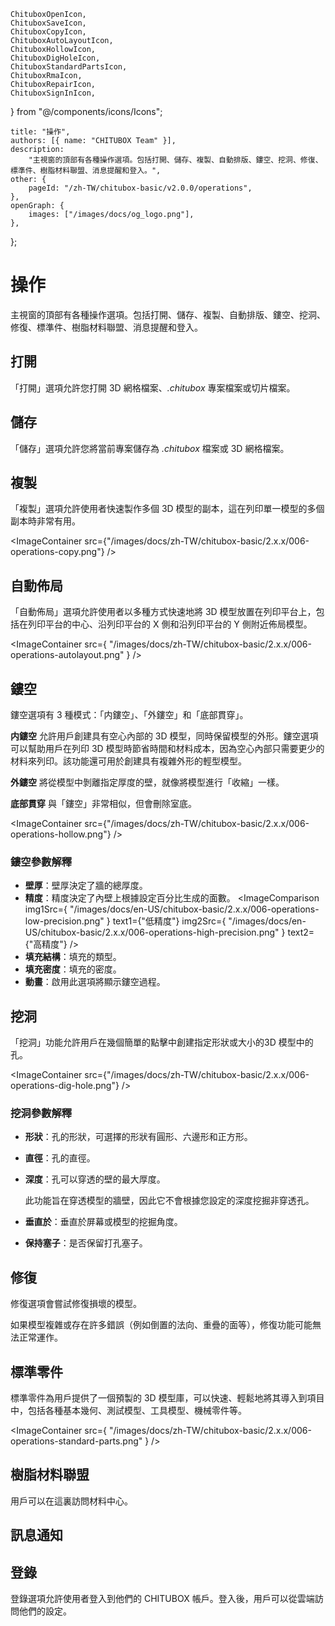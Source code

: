	ChituboxOpenIcon,
	ChituboxSaveIcon,
	ChituboxCopyIcon,
	ChituboxAutoLayoutIcon,
	ChituboxHollowIcon,
	ChituboxDigHoleIcon,
	ChituboxStandardPartsIcon,
	ChituboxRmaIcon,
	ChituboxRepairIcon,
	ChituboxSignInIcon,
} from "@/components/icons/Icons";

	title: "操作",
	authors: [{ name: "CHITUBOX Team" }],
	description:
		"主視窗的頂部有各種操作選項。包括打開、儲存、複製、自動排版、鏤空、挖洞、修復、標準件、樹脂材料聯盟、消息提醒和登入。",
	other: {
		pageId: "/zh-TW/chitubox-basic/v2.0.0/operations",
	},
	openGraph: {
		images: ["/images/docs/og_logo.png"],
	},
};

# 操作

主視窗的頂部有各種操作選項。包括打開、儲存、複製、自動排版、鏤空、挖洞、修復、標準件、樹脂材料聯盟、消息提醒和登入。

## 打開

<ChituboxOpenIcon /> 「打開」選項允許您打開 3D 網格檔案、_.chitubox_
專案檔案或切片檔案。

## 儲存

<ChituboxSaveIcon /> 「儲存」選項允許您將當前專案儲存為 _.chitubox_ 檔案或 3D
網格檔案。

## 複製

<ChituboxCopyIcon /> 「複製」選項允許使用者快速製作多個 3D
模型的副本，這在列印單一模型的多個副本時非常有用。

<ImageContainer
	src={"/images/docs/zh-TW/chitubox-basic/2.x.x/006-operations-copy.png"}
/>

## 自動佈局

<ChituboxAutoLayoutIcon /> 「自動佈局」選項允許使用者以多種方式快速地將 3D
模型放置在列印平台上，包括在列印平台的中心、沿列印平台的 X 側和沿列印平台的 Y
側附近佈局模型。

<ImageContainer
	src={
		"/images/docs/zh-TW/chitubox-basic/2.x.x/006-operations-autolayout.png"
	}
/>

## 鏤空

<ChituboxHollowIcon /> 鏤空選項有 3
種模式：「内鏤空」、「外鏤空」和「底部貫穿」。

**内鏤空** 允許用戶創建具有空心內部的 3D 模型，同時保留模型的外形。鏤空選項可以幫助用戶在列印 3D 模型時節省時間和材料成本，因為空心內部只需要更少的材料來列印。該功能還可用於創建具有複雜外形的輕型模型。

**外鏤空** 將從模型中剝離指定厚度的壁，就像將模型進行「收縮」一樣。

**底部貫穿** 與「鏤空」非常相似，但會刪除室底。

<ImageContainer
	src={"/images/docs/zh-TW/chitubox-basic/2.x.x/006-operations-hollow.png"}
/>

### 鏤空參數解釋

-   **壁厚**：壁厚決定了牆的總厚度。
-   **精度**：精度決定了內壁上根據設定百分比生成的面數。
    <ImageContainer>
    	<ImageComparison
    		img1Src={
    			"/images/docs/en-US/chitubox-basic/2.x.x/006-operations-low-precision.png"
    		}
    		text1={"低精度"}
    		img2Src={
    			"/images/docs/en-US/chitubox-basic/2.x.x/006-operations-high-precision.png"
    		}
    		text2={"高精度"}
    	/>
    </ImageContainer>
-   **填充結構**：填充的類型。
-   **填充密度**：填充的密度。
-   **動畫**：啟用此選項將顯示鏤空過程。

## 挖洞

<ChituboxDigHoleIcon /> 「挖洞」功能允許用戶在幾個簡單的點擊中創建指定形狀或大小的3D
模型中的孔。

<ImageContainer
	src={"/images/docs/zh-TW/chitubox-basic/2.x.x/006-operations-dig-hole.png"}
/>

### 挖洞參數解釋

-   **形狀**：孔的形狀，可選擇的形狀有圓形、六邊形和正方形。
-   **直徑**：孔的直徑。
-   **深度**：孔可以穿透的壁的最大厚度。

    <Admonition type="note" title="注意">
    	此功能旨在穿透模型的牆壁，因此它不會根據您設定的深度挖掘非穿透孔。
    </Admonition>

-   **垂直於**：垂直於屏幕或模型的挖掘角度。
-   **保持塞子**：是否保留打孔塞子。

## 修復

<ChituboxRepairIcon /> 修復選項會嘗試修復損壞的模型。

<Admonition type="warning" title="警告">
	如果模型複雜或存在許多錯誤（例如倒置的法向、重疊的面等），修復功能可能無法正常運作。
</Admonition>

## 標準零件

<ChituboxStandardPartsIcon /> 標準零件為用戶提供了一個預製的 3D
模型庫，可以快速、輕鬆地將其導入到項目中，包括各種基本幾何、測試模型、工具模型、機械零件等。

<ImageContainer
	src={
		"/images/docs/zh-TW/chitubox-basic/2.x.x/006-operations-standard-parts.png"
	}
/>

## 樹脂材料聯盟

<ChituboxRmaIcon /> 用戶可以在這裏訪問材料中心。

## 訊息通知

## 登錄

<ChituboxSignInIcon /> 登錄選項允許使用者登入到他們的 CHITUBOX
帳戶。登入後，用戶可以從雲端訪問他們的設定。
